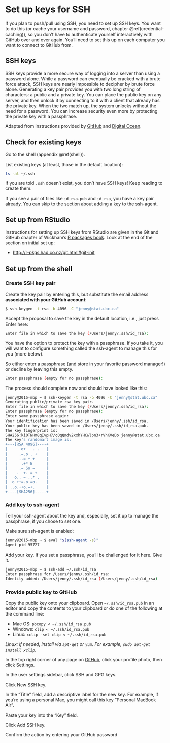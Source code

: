 # Set up keys for SSH {#ssh-keys}

If you plan to push/pull using SSH, you need to set up SSH keys. You want to do this (or cache your username and password, chapter \@ref(credential-caching)), so you don't have to authenticate yourself interactively with GitHub over and over again. You'll need to set this up on each computer you want to connect to GitHub from.

## SSH keys

SSH keys provide a more secure way of logging into a server than using a password alone. While a password can eventually be cracked with a brute force attack, SSH keys are nearly impossible to decipher by brute force alone. Generating a key pair provides you with two long string of characters: a public and a private key. You can place the public key on any server, and then unlock it by connecting to it with a client that already has the private key. When the two match up, the system unlocks without the need for a password. You can increase security even more by protecting the private key with a passphrase.

Adapted from instructions provided by [GitHub](https://help.github.com/categories/ssh/) and [Digital Ocean](https://www.digitalocean.com/community/tutorials/how-to-set-up-ssh-keys--2).

## Check for existing keys

Go to the shell (appendix \@ref(shell)).

List existing keys (at least, those in the default location):

``` bash
ls -al ~/.ssh 
```

If you are told `.ssh` doesn't exist, you don't have SSH keys! Keep reading to create them.

If you see a pair of files like `id_rsa.pub` and `id_rsa`, you have a key pair already. You can skip to the section about adding a key to the ssh-agent.

## Set up from RStudio

Instructions for setting up SSH keys from RStudio are given in the Git and GitHub chapter of Wickham's [R packages book](http://r-pkgs.had.co.nz/). Look at the end of the section on initial set up:

  * <http://r-pkgs.had.co.nz/git.html#git-init>

## Set up from the shell

### Create SSH key pair

Create the key pair by entering this, but substitute the email address **associated with your GitHub account**:

``` bash
$ ssh-keygen -t rsa -b 4096 -C "jenny@stat.ubc.ca"
```

Accept the proposal to save the key in the default location, i.e., just press Enter here:

``` bash
Enter file in which to save the key (/Users/jenny/.ssh/id_rsa):
```

You have the option to protect the key with a passphrase. If you take it, you will want to configure something called the ssh-agent to manage this for you (more below).

So either enter a passphrase (and store in your favorite password manager!) or decline by leaving this empty.

``` bash
Enter passphrase (empty for no passphrase):
```

The process should complete now and should have looked like this:

``` bash
jenny@2015-mbp ~ $ ssh-keygen -t rsa -b 4096 -C "jenny@stat.ubc.ca"
Generating public/private rsa key pair.
Enter file in which to save the key (/Users/jenny/.ssh/id_rsa):     
Enter passphrase (empty for no passphrase): 
Enter same passphrase again: 
Your identification has been saved in /Users/jenny/.ssh/id_rsa.
Your public key has been saved in /Users/jenny/.ssh/id_rsa.pub.
The key fingerprint is:
SHA256:ki0TNHm8qIvpH7/c0qQmdv2xxhYHCwlpn3+rVhKVeDo jenny@stat.ubc.ca
The key's randomart image is:
+---[RSA 4096]----+
|      o+   . .   |
|     .=.o . +    |
|     ..= + +     |
|      .+* E      |
|     .= So =     |
|    .  +. = +    |
|   o.. = ..* .   |
|  o ++=.o =o.    |
| ..o.++o.=+.     |
+----[SHA256]-----+
```

### Add key to ssh-agent

Tell your ssh-agent about the key and, especially, set it up to manage the passphrase, if you chose to set one.

Make sure ssh-agent is enabled:

``` bash
jenny@2015-mbp ~ $ eval "$(ssh-agent -s)"
Agent pid 95727
```

Add your key. If you set a passphrase, you'll be challenged for it here. Give it.

``` bash
jenny@2015-mbp ~ $ ssh-add ~/.ssh/id_rsa
Enter passphrase for /Users/jenny/.ssh/id_rsa: 
Identity added: /Users/jenny/.ssh/id_rsa (/Users/jenny/.ssh/id_rsa)
```

### Provide public key to GitHub

Copy the public key onto your clipboard. Open `~/.ssh/id_rsa.pub` in an editor and copy the contents to your clipboard or do one of the following at the command line:

  * Mac OS: `pbcopy < ~/.ssh/id_rsa.pub`
  * Windows: `clip < ~/.ssh/id_rsa.pub`
  * Linux: `xclip -sel clip < ~/.ssh/id_rsa.pub`

*Linux: if needed, install via `apt-get` or `yum`. For example, `sudo apt-get install xclip`.*

In the top right corner of any page on [GitHub](GitHub.com), click your profile photo, then click Settings.

In the user settings sidebar, click SSH and GPG keys.

Click New SSH key.

In the "Title" field, add a descriptive label for the new key. For example, if you're using a personal Mac, you might call this key "Personal MacBook Air".

Paste your key into the "Key" field.

Click Add SSH key.

Confirm the action by entering your GitHub password
